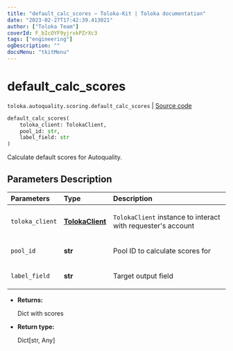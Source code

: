 ```yaml
---
title: "default_calc_scores — Toloka-Kit | Toloka documentation"
date: "2023-02-27T17:42:39.413021"
author: ["Toloka Team"]
coverId: F_bIcOYF9yjrxkPZrXc3
tags: ["engineering"]
ogDescription: ""
docsMenu: "tkitMenu"
---
```


# default_calc_scores
`toloka.autoquality.scoring.default_calc_scores` | [Source code](https://github.com/Toloka/toloka-kit/blob/v1.1.4/src/autoquality/scoring.py#L18)

```python
default_calc_scores(
    toloka_client: TolokaClient,
    pool_id: str,
    label_field: str
)
```

Calculate default scores for Autoquality.

## Parameters Description

| Parameters | Type | Description |
| :----------| :----| :-----------|
`toloka_client`|**[TolokaClient](/docs/toloka-kit/reference/toloka.client.TolokaClient)**|<p>`TolokaClient` instance to interact with requester&#x27;s account</p>
`pool_id`|**str**|<p>Pool ID to calculate scores for</p>
`label_field`|**str**|<p>Target output field</p>

* **Returns:**

  Dict with scores

* **Return type:**

  Dict\[str, Any\]